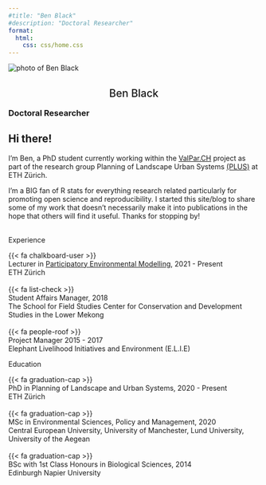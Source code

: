 ```yaml
---
#title: "Ben Black"
#description: "Doctoral Researcher"
format:
  html:
    css: css/home.css
---
```


<!--# Note: Fontawesome and Schotastics quarto extensions required for icons. -->

<link rel="stylesheet" href="css/academicons.min.css"/>

<section>

<div class="img-bio">
<img src="media/landing_portrait_cropped.jpg" alt="photo of Ben Black" class="author-photo"/>

<h2 style="font-weight:500!important;text-align:center!important; text-decoration:none;">Ben Black</h2>

<h3 style="margin:0!important;padding:0!important;text-decoration:none;">Doctoral Researcher</h3>

  <div class="social">
  <a href="https://www.linkedin.com/in/ben-black-9889a1150/" class="fa fa-brands fa-linkedin fa-2x"></a>
  <a href="https://github.com/blenback"  class="fa fa-brands fa-github fa-2x"></a> <a href= "mailto:bblack@ethz.ch" class="fa fa-solid fa-envelope fa-2x"></a>
  <a href="https://www.researchgate.net/profile/Benjamin-Black-5"  class="fa fa-brands fa-researchgate fa-2x"></a>
  <a href="https://orcid.org/my-orcid?orcid=0000-0002-8113-2114"  class="fa fa-brands fa-orcid fa-2x"></a>
  <a href="https://twitter.com/Blen_Back"  class="fa fa-brands fa-twitter fa-2x"></a>
  <a href="https://scholar.google.com/citations?hl=en&user=h00y-m4AAAAJ" class="ai ai-google-scholar ai-2x"></a>
  </div>
</div>

<div class="bio">
<h1>Hi there!</h1>

I'm Ben, a PhD student currently working within the [ValPar.CH](https://valpar.ch/index_de.php) project as part of the research group Planning of Landscape Urban Systems [(PLUS)](https://plus.ethz.ch/) at ETH Zürich.

I'm a BIG fan of R stats for everything research related particularly for promoting open science and reproducibility. I started this site/blog to share some of my work that doesn't necessarily make it into publications in the hope that others will find it useful. Thanks for stopping by!
<br>
<br>
<div class="activities">
  <div class="interests">
  <span class="activity">Experience</span>

  <div class="education-element">
  <div class="icon">{{< fa chalkboard-user >}}</div>
  <div class="degree">Lecturer in [Participatory Environmental Modelling](https://irl.ethz.ch/education/courses/msc/participatory_modelling.html), 2021 - Present</div>
  <div class="school"> ETH Zürich</div>
  </div>
  <br>
  <div class="education-element">
  <div class="icon">{{< fa list-check >}}</div>
  <div class="degree">  Student Affairs Manager, 2018 </div>
  <div class="school"> The School for Field Studies Center for Conservation and Development Studies in the Lower Mekong</div>
  </div>
  <br>
  <div class="education-element">
  <div class="icon">{{< fa people-roof >}}</div>
  <div class="degree">Project Manager 2015 - 2017</div>
  <div class="school"> Elephant Livelihood Initiatives and Environment (E.L.I.E)</div>
  </div>

  </div>

<div class="education">
  <span class="activity">Education</span>
  
<div class="education-element">
<div class="icon">{{< fa graduation-cap >}}</div>
<div class="degree">PhD in Planning of Landscape and Urban Systems, 2020 - Present</div>
<div class="school"> ETH Zürich</div>
</div>
<br>
<div class="education-element">
<div class="icon">{{< fa graduation-cap >}}</div>
<div class="degree">MSc in Environmental Sciences, Policy and Management, 2020</div>
<div class="school">Central European University, University of Manchester, Lund University, University of the Aegean</div>
</div>
<br>
<div class="education-element">
<div class="icon">{{< fa graduation-cap >}}</div>
<div class="degree">BSc with 1st Class Honours in Biological Sciences, 2014</div>
<div class="school">Edinburgh Napier University</div>
</div>
</div>

</div>
</div>


</section>
